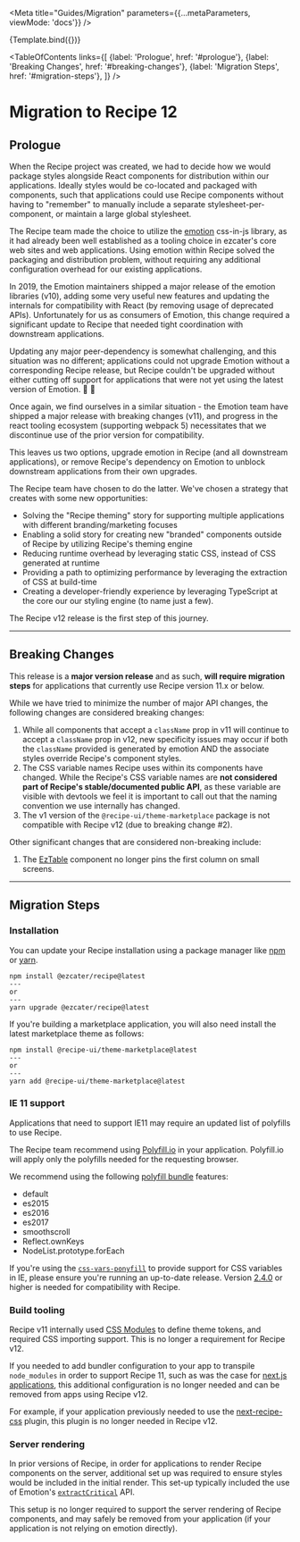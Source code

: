 
<Meta title="Guides/Migration" parameters={{...metaParameters, viewMode: 'docs'}} />


<Story name="v12">{Template.bind({})}</Story>

<TableOfContents
  links={[
    {label: 'Prologue', href: '#prologue'},
    {label: 'Breaking Changes', href: '#breaking-changes'},
    {label: 'Migration Steps', href: '#migration-steps'},
  ]}
/>

# Migration to Recipe 12

## Prologue <a id="prologue" />

When the Recipe project was created, we had to decide how we would package styles alongside React components for distribution within our applications. Ideally styles would be co-located and packaged with components, such that applications could use Recipe components without having to "remember" to manually include a separate stylesheet-per-component, or maintain a large global stylesheet.

The Recipe team made the choice to utilize the [emotion](https://emotion.sh/docs/introduction) css-in-js library, as it had already been well established as a tooling choice in ezcater's core web sites and web applications. Using emotion within Recipe solved the packaging and distribution problem, without requiring any additional configuration overhead for our existing applications.

In 2019, the Emotion maintainers shipped a major release of the emotion libraries (v10), adding some very useful new features and updating the internals for compatibility with React (by removing usage of deprecated APIs). Unfortunately for us as consumers of Emotion, this change required a significant update to Recipe that needed tight coordination with downstream applications. 

Updating any major peer-dependency is somewhat challenging, and this situation was no different; applications could not upgrade Emotion without a corresponding Recipe release, but Recipe couldn't be upgraded without either cutting off support for applications that were not yet using the latest version of Emotion. 🐔 🥚

Once again, we find ourselves in a similar situation - the Emotion team have shipped a major release with breaking changes (v11), and progress in the react tooling ecosystem (supporting webpack 5) necessitates that we discontinue use of the prior version for compatibility.

This leaves us two options, upgrade emotion in Recipe (and all downstream applications), or remove Recipe's dependency on Emotion to unblock downstream applications from their own upgrades.

The Recipe team have chosen to do the latter. We've chosen a strategy that creates with some new opportunities: 

- Solving the "Recipe theming" story for supporting multiple applications with different branding/marketing focuses
- Enabling a solid story for creating new "branded" components outside of Recipe by utilizing Recipe's theming engine
- Reducing runtime overhead by leveraging static CSS, instead of CSS generated at runtime
- Providing a path to optimizing performance by leveraging the extraction of CSS at build-time
- Creating a developer-friendly experience by leveraging TypeScript at the core our our styling engine (to name just a few).

The Recipe v12 release is the first step of this journey.

---

## Breaking Changes <a id="breaking-changes" />

This release is a **major version release** and as such, **will require migration steps** for applications that currently use Recipe version 11.x or below.

While we have tried to minimize the number of major API changes, the following changes are considered breaking changes:

1.  While all components that accept a `className` prop in v11 will continue to accept a `className` prop in v12, new specificity issues may occur if both the `className` provided is generated by emotion AND the associate styles override Recipe's component styles.
2. The CSS variable names Recipe uses within its components have changed. While the Recipe's CSS variable names are **not considered part of Recipe's stable/documented public API**, as these variable are visible with devtools we feel it is important to call out that the naming convention we use internally has changed.
3. The v1 version of the `@recipe-ui/theme-marketplace` package is not compatible with Recipe v12 (due to breaking change #2).

Other significant changes that are considered non-breaking include:

1. The [EzTable](/components/EzTable) component no longer pins the first column on small screens.


---

## Migration Steps <a id="migration-steps" />

### Installation

You can update your Recipe installation using a package manager like [npm](https://docs.npmjs.com/cli/v6/commands/npm) or [yarn](https://classic.yarnpkg.com/lang/en/).

```term
npm install @ezcater/recipe@latest
---
or
---
yarn upgrade @ezcater/recipe@latest
```

If you're building a marketplace application, you will also need install the latest marketplace theme as follows:

```term
npm install @recipe-ui/theme-marketplace@latest
---
or
---
yarn add @recipe-ui/theme-marketplace@latest
```

### IE 11 support

Applications that need to support IE11 may require an updated list of polyfills to use Recipe.

The Recipe team recommend using [Polyfill.io](https://polyfill.io/) in your application. Polyfill.io will apply only the polyfills needed for the requesting browser.

We recommend using the following [polyfill bundle](https://polyfill.io/v3/url-builder/) features:

- default
- es2015
- es2016
- es2017
- smoothscroll
- Reflect.ownKeys
- NodeList.prototype.forEach

If you're using the [`css-vars-ponyfill`](https://github.com/jhildenbiddle/css-vars-ponyfill) to provide support for CSS variables in IE, please ensure you're running an up-to-date release. Version [2.4.0](https://github.com/jhildenbiddle/css-vars-ponyfill/blob/master/CHANGELOG.md#240) or higher is needed for compatibility with Recipe.

### Build tooling

Recipe v11 internally used [CSS Modules](https://github.com/css-modules/css-modules) to define theme tokens, and required CSS importing support. This is no longer a requirement for Recipe v12.

If you needed to add bundler configuration to your app to transpile `node_modules` in order to support Recipe 11, such as was the case for [next.js applications](https://ezcater.github.io/recipe/support/migrating-to-recipe-11#nextjs), this additional configuration is no longer needed and can be removed from apps using Recipe v12. 

For example, if your application previously needed to use the [next-recipe-css](https://github.com/ezcater/recipe/tree/d71b0e18c949b2e5abf4c3a7158428d508b874bb/packages/next-recipe-css) plugin, this plugin is no longer needed in Recipe v12.

### Server rendering

In prior versions of Recipe, in order for applications to render Recipe components on the server, additional set up was required to ensure styles would be included in the initial render. This set-up typically included the use of Emotion's [`extractCritical`](https://emotion.sh/docs/ssr#extractcritical) API.

This setup is no longer required to support the server rendering of Recipe components, and may safely be removed from your application (if your application is not relying on emotion directly).
